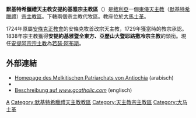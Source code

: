{{Infobox Roman Catholic diocese
|jurisdiction     = 宗主教區
|name             = 安提約基雅
|latin            = Patriarchatus Antiochenus Melchitarum
|image            = Melkite Greek Catholic Church, Damascus 01.jpg|caption =聖母安眠主教座堂
|location         = [[敘利亞|敘利亞]]
|territory        =
|population       = 
|rite             = [[默基特希臘禮天主教會|默基特希臘禮]]
|patron           =
|province         =
|established      = 1724年
|cathedral        = 聖母安眠主教座堂
|co-cathedral     =
|leadership       = [[默基特希臘禮天主教安提阿宗主教列表|安提阿宗宗主教]]
|website          = 
|pope             = {{incumbent pope}}
|patriarch       = [[若瑟·阿布斯|若瑟·阿布斯]]
|metropolitan    =
|ordinary        =
|coadjutor archbishop = 
|coadjutor bishop = 
|auxiliary       = 
|emeritus        =
 }}
'''默基特希臘禮天主教安提約基雅宗主教區'''（{{lang-la|Patriarchatus Antiochenus Melchitarum}}）是[[敘利亞|敘利亞]]一個[[東儀天主教|東儀天主教]]（[[默基特希臘禮天主教會|默基特希臘禮]]）[[宗主教|宗主教區]]。下轄兩個宗主教代牧區。教座位於[[大馬士革|大馬士革]]。

1724年原屬[[安條克正教會|安條克正教會]]的安條克牧首改宗天主教，1729年獲當時的教宗承認。1838年宗主教獲得'''安提約基雅暨全東方、亞歷山大暨耶路撒冷宗主教'''的頭銜。現任[[默基特希臘禮天主教安提阿宗主教列表|安提阿宗宗主教]]為[[若瑟·阿布斯|若瑟·阿布斯]]。

== 外部連結 ==
* [https://web.archive.org/web/20120418193241/http://www.pgc-lb.org/arabic/index.shtml Homepage des Melkitischen Patriarchats von Antiochia] (arabisch)
* {{catholic-hierarchy|diocese|danme}}
* [http://www.gcatholic.org/dioceses/diocese/anti2.htm Beschreibung auf ''www.gcatholic.com''] (englisch)

{{敘利亞天主教教區}}
{{默基特希臘禮天主教會教區}}

[[Category:敘利亞天主教教區|A]]
[[Category:默基特希臘禮天主教教區|Category:默基特希臘禮天主教教區]]
[[Category:天主教宗主教區|Category:天主教宗主教區]]
[[Category:大马士革|Category:大马士革]]